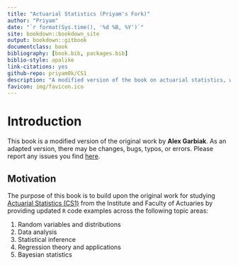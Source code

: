 ```yaml
---
title: "Actuarial Statistics (Priyam's Fork)"
author: "Priyam"
date: "`r format(Sys.time(), '%d %B, %Y')`"
site: bookdown::bookdown_site
output: bookdown::gitbook
documentclass: book
bibliography: [book.bib, packages.bib]
biblio-style: apalike
link-citations: yes
github-repo: priyam0k/CS1
description: "A modified version of the book on actuarial statistics, with additional notes and examples."
favicon: img/favicon.ico
---
```


# Introduction {-}

This book is a modified version of the original work by **Alex Garbiak**. As an adapted version, there may be changes, bugs, typos, or errors. Please report any issues you find [here](https://github.com/priyam0k/CS1/issues).

## Motivation {-}

The purpose of this book is to build upon the original work for studying [Actuarial Statistics (CS1)](https://www.actuaries.org.uk/studying/curriculum/actuarial-statistics) from the Institute and Faculty of Actuaries by providing updated `R` code examples across the following topic areas:

1.  Random variables and distributions
2.  Data analysis
3.  Statistical inference
4.  Regression theory and applications
5.  Bayesian statistics
